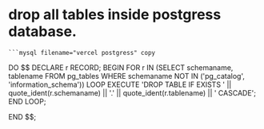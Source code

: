 
# drop all tables inside postgress database.

	```mysql filename="vercel postgress" copy
DO
$$ DECLARE
    r RECORD;
BEGIN
    FOR r IN (SELECT schemaname, tablename FROM pg_tables WHERE schemaname NOT IN ('pg_catalog', 'information_schema')) LOOP
        EXECUTE 'DROP TABLE IF EXISTS ' || quote_ident(r.schemaname) || '.' || quote_ident(r.tablename) || ' CASCADE';
    END LOOP;

END $$;

```
